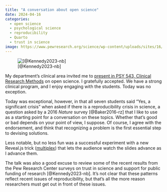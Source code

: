```yaml
---
title: "A conversation about open science"
date: 2024-04-16
categories:
  - open science
  - psychological science
  - reproducibility
  - Quarto
  - trust in science
image: https://www.pewresearch.org/science/wp-content/uploads/sites/16/2023/11/PS_2023.11.14_trust-in-scientists_00-01.png
---
```


![[@Kennedy2023-nb]](https://www.pewresearch.org/science/wp-content/uploads/sites/16/2023/11/PS_2023.11.14_trust-in-scientists_00-01.png)

My department's clinical area invited me to [present in PSY 543, Clinical Research Methods](https://github.com/psu-psychology/psy-543-clinical-research-methods-2024) on open science.
I gratefully accepted.
We have a strong clinical program, and I enjoy engaging with the students.
Today was no exception.

Today was exceptional, however, in that all seven students said "Yes, a significant crisis" when asked if there is a reproducibility crisis in science, a question asked by a 2016 *Nature* survey [@Baker2016-rz] that I like to use as a starting point for a conversation on these topics.
Whether that's good or bad depends on your point of view, I suppose.
Of course, I agree with the endorsement, and think that recognizing a problem is the first essential step to devising solutions.

Less notable, but no less fun was a successful experiment with a new Reveal.js trick ([multiplex ](https://quarto.org/docs/presentations/revealjs/presenting.html#multiplex)) that lets the audience watch the slides advance as I advance them.

The talk was also a good excuse to review some of the recent results from the Pew Research Center surveys on trust in science and support for public funding of research [@Kennedy2023-nb].
It's not clear that these patterns reflect recent issues of reproducibility, but that's all the more reason researchers must get out in front of these issues.
